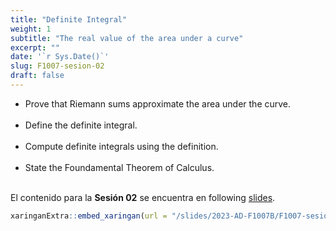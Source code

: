 ```yaml
---
title: "Definite Integral"
weight: 1
subtitle: "The real value of the area under a curve"
excerpt: ""
date: '`r Sys.Date()`'
slug: F1007-sesion-02
draft: false
---
```


 * Prove that Riemann sums approximate the area under the curve. <br/><br/>
 * Define the definite integral. <br/><br/>
 * Compute definite integrals using the definition. <br/><br/>
 * State the Foundamental Theorem of Calculus. <br/><br/>

El contenido para la **Sesión 02** se encuentra en following [slides](/slides/2023-AD-F1007B/F1007-sesion-02).

```r
xaringanExtra::embed_xaringan(url = "/slides/2023-AD-F1007B/F1007-sesion-02", ratio = "4:3")
```